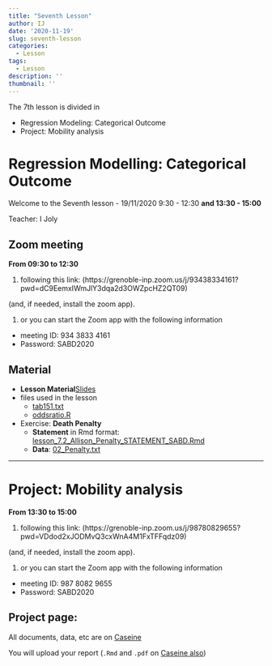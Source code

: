 ```yaml
---
title: "Seventh Lesson"
author: IJ
date: '2020-11-19'
slug: seventh-lesson
categories:
  - Lesson
tags:
  - Lesson
description: ''
thumbnail: ''
---
```


The 7th lesson is divided in

- [Regression Modeling: Categorical Outcome]{#Regression}
- [Project: Mobility analysis]{#Project}


# Regression Modelling: Categorical Outcome {#Regression}


Welcome to the Seventh lesson - 19/11/2020 9:30 - 12:30 **and 13:30 - 15:00**

Teacher: I Joly 

## Zoom meeting

**From 09:30 to 12:30**

1. following this link: (https://grenoble-inp.zoom.us/j/93438334161?pwd=dC9EemxIWmJlY3dqa2d3OWZpcHZ2QT09)

(and, if needed, install the zoom app).

1. or you can start the Zoom app with the following information
  + meeting ID: 934 3833 4161
  + Password: SABD2020


## Material

- **Lesson Material**[Slides](/Data-pdf/SABD_Project_2020_V2.pdf)
- files used in the lesson 
  + [tab151.txt](/Data-pdf/logistic/Tab151.txt)
  + [oddsratio.R](/Data-pdf/logistic/oddsratio.R)
- Exercise: **Death Penalty**
  + **Statement** in Rmd format: [lesson_7.2_Allison_Penalty_STATEMENT_SABD.Rmd](/Data-pdf/lesson_7.2_Allison_Penalty_STATEMENT_SABD.Rmd)
  + **Data**: [02_Penalty.txt](/Data-pdf/logistic/02_Penalty.txt)

***

# Project: Mobility analysis {#Project}

**From 13:30 to 15:00**

1. following this link: (https://grenoble-inp.zoom.us/j/98780829655?pwd=VDdod2xJODMvQ3cxWnA4M1FxTFFqdz09)

(and, if needed, install the zoom app).

1. or you can start the Zoom app with the following information
  + meeting ID: 987 8082 9655
  + Password: SABD2020



## Project page:

All documents, data, etc are on [Caseine](https://moodle.caseine.org/course/view.php?id=644&sectionid=5661)

You will upload your report (`.Rmd` and `.pdf` on [Caseine also](https://moodle.caseine.org/mod/groupselect/view.php?id=32895))






